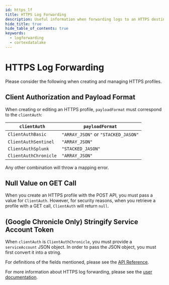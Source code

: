 ```yaml
---
id: https_lf
title: HTTPS Log Forwarding
description: Useful information when forwarding logs to an HTTPS destination
hide_title: true
hide_table_of_contents: true
keywords:
  - logforwarding
  - cortexdatalake
---
```


# HTTPS Log Forwarding

Please consider the following when creating and managing HTTPS profiles.

## Client Authorization and Payload Format
When creating or editing an HTTPS profile, `payloadFormat` must correspond to the `clientAuth`:

| `clientAuth` | `payloadFormat` |
|--|--|
|`ClientAuthBasic`  | `"ARRAY_JSON"` or `"STACKED_JASON"` |
|`ClientAuthSentinel`|`"ARRAY_JSON"`|
|`ClientAuthSplunk`|``"STACKED_JASON"``|
|`ClientAuthChronicle`|`"ARRAY_JSON"`|

Any other combination will throw a mapping error.

## Null Value on GET Call
When you create an HTTPS profile with the POST API, you must pass a value for `ClientAuth`. However, for security reasons, when you retrieve a profile with a GET call, `ClientAuth` will return `null`.

## (Google Chronicle Only) Stringify Service Account Token
When `clientAuth` is `ClientAuthChronicle`, you must provide a `serviceAccount` JSON object. In order to pass the JSON object, you must first convert it into a string. 

For definitions of the fields mentioned, please see the [API Reference](/cdl/api/log-forwarding/).

For more information about HTTPS log forwarding, please see the [user documentation](https://docs.paloaltonetworks.com/cortex/cortex-data-lake/cortex-data-lake-getting-started/get-started-with-log-forwarding-app/forward-logs-to-an-https-server).
